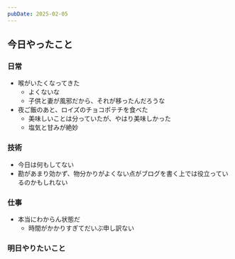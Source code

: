 ```yaml
---
pubDate: 2025-02-05
---
```



## 今日やったこと

### 日常

- 喉がいたくなってきた
	- よくないな
	- 子供と妻が風邪だから、それが移ったんだろうな
- 夜ご飯のあと、ロイズのチョコポテチを食べた
	- 美味しいことは分っていたが、やはり美味しかった
	- 塩気と甘みが絶妙

### 技術

- 今日は何もしてない
- 勘があまり効かず、物分かりがよくない点がブログを書く上では役立っているのかもしれない

### 仕事

- 本当にわからん状態だ
	- 時間がかかりすぎてだいぶ申し訳ない

### 明日やりたいこと
